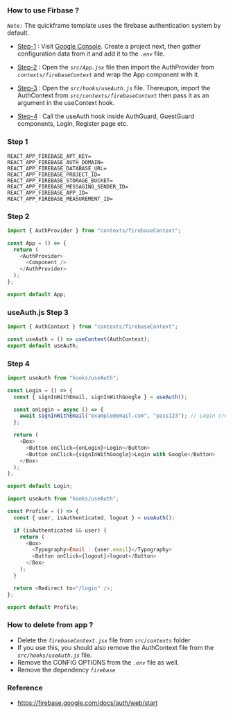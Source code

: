 ### How to use Firbase ?

_`Note:`_ The quickframe template uses the firebase authentication system by default.

- [Step-1](#step-1) : Visit [Google Console](https://console.firebase.google.com). Create a project next, then gather configuration data from it and add it to the _`.env`_ file.

- [Step-2](#step-2) : Open the _`src/App.jsx`_ file then import the AuthProvider from _`contexts/firebaseContext`_ and wrap the App component with it.

- [Step-3](#step-3) : Open the _`src/hooks/useAuth.js`_ file. Thereupon, import the AuthContext from _`src/contexts/firebaseContext`_ then pass it as an argument in the useContext hook.

- [Step-4](#step-4) : Call the useAuth hook inside AuthGuard, GuestGuard components, Login, Register page etc.

### Step 1

```
REACT_APP_FIREBASE_APT_KEY=
REACT_APP_FIREBASE_AUTH_DOMAIN=
REACT_APP_FIREBASE_DATABASE_URL=
REACT_APP_FIREBASE_PROJECT_ID=
REACT_APP_FIREBASE_STORAGE_BUCKET=
REACT_APP_FIREBASE_MESSAGING_SENDER_ID=
REACT_APP_FIREBASE_APP_ID=
REACT_APP_FIREBASE_MEASUREMENT_ID=
```

### Step 2

```js App.jsx mark=1,5,7
import { AuthProvider } from "contexts/firebaseContext";

const App = () => {
  return (
    <AuthProvider>
      <Component />
    </AuthProvider>
  );
};

export default App;
```

### useAuth.js Step 3

```js mark=1,3[34:44]
import { AuthContext } from "contexts/firebaseContext";

const useAuth = () => useContext(AuthContext);
export default useAuth;
```

### Step 4

```js login.jsx
import useAuth from "hooks/useAuth";

const Login = () => {
  const { signInWithEmail, signInWithGoogle } = useAuth();

  const onLogin = async () => {
    await signInWithEmail("example@email.com", "pass123"); // Login crediential
  };

  return (
    <Box>
      <Button onClick={onLogin}>Login</Button>
      <Button onClick={signInWithGoogle}>Login with Google</Button>
    </Box>
  );
};

export default Login;
```

```js profile.jsx
import useAuth from "hooks/useAuth";

const Profile = () => {
  const { user, isAuthenticated, logout } = useAuth();

  if (isAuthenticated && user) {
    return (
      <Box>
        <Typography>Email : {user.email}</Typography>
        <Button onClick={logout}>logout</Button>
      </Box>
    );
  }

  return <Redirect to="/login" />;
};

export default Profile;
```

### How to delete from app ?

- Delete the _`firebaseContext.jsx`_ file from _`src/contexts`_ folder
- If you use this, you should also remove the AuthContext file from the _`src/hooks/useAuth.js`_ file.
- Remove the CONFIG OPTIONS from the _`.env`_ file as well.
- Remove the dependency _`firebase`_

### Reference

- https://firebase.google.com/docs/auth/web/start
